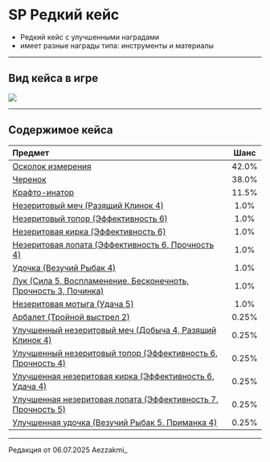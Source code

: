 # SP Редкий кейс
- Редкий кейс с улучшенными наградами
- имеет разные награды типа: инструменты и материалы

--------

## Вид кейса в игре

<img src="https://raw.githubusercontent.com/mc-eternity/web-wikipages/refs/heads/master/assets/casesp_rare.webp" />

--------

## Содержимое кейса

| Предмет | Шанс |
| :------ | :---: |
| [Осколок измерения](https://www.etty.su/docs/wiki-survival/seasonpass/material) | 42.0% |
| [Черенок](https://www.etty.su/docs/wiki-survival/seasonpass/material) | 38.0% |
| [Крафто-инатор](https://www.etty.su/docs/wiki-survival/seasonpass/craftinator) | 11.5% |
| [Незеритовый меч (Разящий Клинок 4)](https://www.etty.su/docs/wiki-survival/seasonpass/spsword) | 1.0% |
| [Незеритовый топор (Эффективность 6)](https://www.etty.su/docs/wiki-survival/seasonpass/spaxe) | 1.0% |
| [Незеритовая кирка (Эффективность 6)](https://www.etty.su/docs/wiki-survival/seasonpass/sppickaxe) | 1.0% |
| [Незеритовая лопата (Эффективность 6, Прочность 4)](https://www.etty.su/docs/wiki-survival/seasonpass/spshovel) | 1.0% |
| [Удочка (Везучий Рыбак 4)](https://www.etty.su/docs/wiki-survival/seasonpass/spfish) | 1.0% |
| [Лук (Сила 5, Воспламенение, Бесконечноть, Прочность 3, Починка)](https://www.etty.su/docs/wiki-survival/seasonpass/spluk) | 1.0% |
| [Незеритовая мотыга (Удача 5)](https://www.etty.su/docs/wiki-survival/seasonpass/spmot) | 1.0% |
| [Арбалет (Тройной выстрел 2)](https://www.etty.su/docs/wiki-survival/seasonpass/spcrossbow) | 0.25% |
| [Улучшенный незеритовый меч (Добыча 4, Разящий Клинок 4)](https://www.etty.su/docs/wiki-survival/seasonpass/spsword) | 0.25% |
| [Улучшенный незеритовый топор (Эффективность 6, Прочность 4)](https://www.etty.su/docs/wiki-survival/seasonpass/spaxe) | 0.25% |
| [Улучшенная незеритовая кирка (Эффективность 6, Удача 4)](https://www.etty.su/docs/wiki-survival/seasonpass/sppickaxe) | 0.25% |
| [Улучшенная незеритовая лопата (Эффективность 7, Прочность 5)](https://www.etty.su/docs/wiki-survival/seasonpass/spshovel) | 0.25% |
| [Улучшенная удочка (Везучий Рыбак 5, Приманка 4)](https://www.etty.su/docs/wiki-survival/seasonpass/spfish) | 0.25% |

--------

<Badge bgColor="#ffad47" textColor="#000000">Редакция от 06.07.2025</Badge> <Badge bgColor="#88bfbd" textColor="#000000">Aezzakmi_</Badge>
